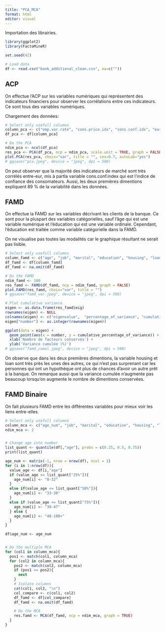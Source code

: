```yaml
---
title: "PCA_MCA"
format: html
editor: visual
---
```


Importation des librairies.

```r
library(ggplot2)
library(FactoMineR)

set.seed(42)

# Load data
df <- read.csv("bank_additional_clean.csv", na=c(""))

```

## ACP

On effectue l'ACP sur les variables numériques qui représentent des indicateurs financiers pour observer les corrélations entre ces indicateurs. Ce sont tous des variables numériques.

Chargement des données:

```r
# Select only usefull columns
column_pca <- c("emp.var.rate", "cons.price.idx", "cons.conf.idx", "euribor3m", "nr.employed")
df_pca <- df[column_pca]

# Do the PCA
ndim_pca <- ncol(df_pca)
res_pca <- PCA(df_pca, ncp = ndim_pca, scale.unit = TRUE, graph = FALSE)
plot.PCA(res_pca, choix="var", title = "", cex=0.7, autoLab="yes")
# ggsave("pca.jpeg", device = "jpeg", dpi = 500)
```

On peut observer que la majorité des indicateurs de marché sont très corrélés entre-eur, mis à partla variable cons.conf.index qui est l'indice de confiance des consomateurs. Aussi, les deux premières dimentions expliquent 89 % de la variabilité dans les données.

## FAMD

On effectue la FAMD sur les variables décrivant les clients de la banque. Ce sont pour la pluspart des variables catégorielles, sauf l'âge qui est une variable numérique et l'éducation qui est une variable ordinale. Cependant, l'éducation est traitée comme variable catégorielle dans la FAMD.

On ne visualise pas toutes las modalités car le graphique résultant ne serait pas lisible.

```r
# Select only usefull columns
column_famd <- c("age", "job", "marital", "education", "housing", "loan")
df_famd <- df[column_famd]
df_famd <- na.omit(df_famd)

# Do the FAMD
ndim_famd <- 100
res_famd <- FAMD(df_famd, ncp = ndim_famd, graph = FALSE)
plot.FAMD(res_famd, choix="var", title = "")
# ggsave("famd_var.jpeg", device = "jpeg", dpi = 500)

# Plot cumulative variance
eigen <- as.data.frame(res_famd$eig)
rownames(eigen) <- NULL
colnames(eigen) <- c("eigenvalue",  "percentage_of_variance", "cumulative_percentage_of_variance")
eigen["number"] <- as.integer(rownames(eigen))

ggplot(data = eigen) +
  geom_point(aes(x = number, y = cumulative_percentage_of_variance)) +
  xlab('Nombre de facteurs conservés') +
  ylab('Variance cumulée (%)')
# ggsave("famd_cumul.jpeg", device = "jpeg", dpi = 500)
```

On observe que dans les deux premières dimentions, la variable housing et loan sont très près les unes des autres, ce qui n'est pas surprenant car les personnes qui ont un hypothèque ont plus de chances d'avoir un autre prêt à la banque. On remarque aussi que la variance cumulée n'augmente pas beaucoup lorsqu'on augmente le nombre de dimentions conservées.

## FAMD Binaire

On fait plusieurs FAMD entre les différentes variables pour mieux voir les liens entre-elles.

```r
# Select only usefull columns
column_mca <- c("age_num", "job", "marital", "education", "housing", "loan")
ndim_mca <- 2


# Change age into number
list_quant <- quantile(df[,"age"], probs = c(0.25, 0.5, 0.75))
print(list_quant)

age_num <- matrix(-1, nrow = nrow(df), ncol = 1)
for (i in 1:nrow(df)){
  value_age <- df[i,"age"]
  if (value_age <= list_quant["25%"]){
    age_num[i] <- "0-32"
  }
  else if(value_age <= list_quant["50%"]){
    age_num[i] <- "33-38"
  }
  else if (value_age <= list_quant["75%"]){
    age_num[i] <- "39-47"
  } else {
    age_num[i] <- "48-100+"
  }
}

df$age_num <- age_num


# Do the multiple MCA
for (col1 in column_mca){
  pos1 <- match(col1, column_mca)
  for (col2 in column_mca){
    pos2 <- match(col2, column_mca)
    if (pos1 >= pos2){
      next
    }
    # Isolate columns
    cat(col1, col2, "\n")
    col_compare <- c(col1, col2)
    df_famd <- df[col_compare]
    df_famd <- na.omit(df_famd)

    # Do the MCA
    res.famd <- MCA(df_famd, ncp = ndim_mca, graph = TRUE)
  }
}

```
